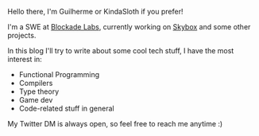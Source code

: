 Hello there, I'm Guilherme or KindaSloth if you prefer!

I'm a SWE at [Blockade Labs](https://twitter.com/BlockadeLabs), currently working on [Skybox](https://skybox.blockadelabs.com/) and some other projects.

In this blog I'll try to write about some cool tech stuff, I have the most interest in:

- Functional Programming
- Compilers
- Type theory
- Game dev
- Code-related stuff in general

My Twitter DM is always open, so feel free to reach me anytime :)